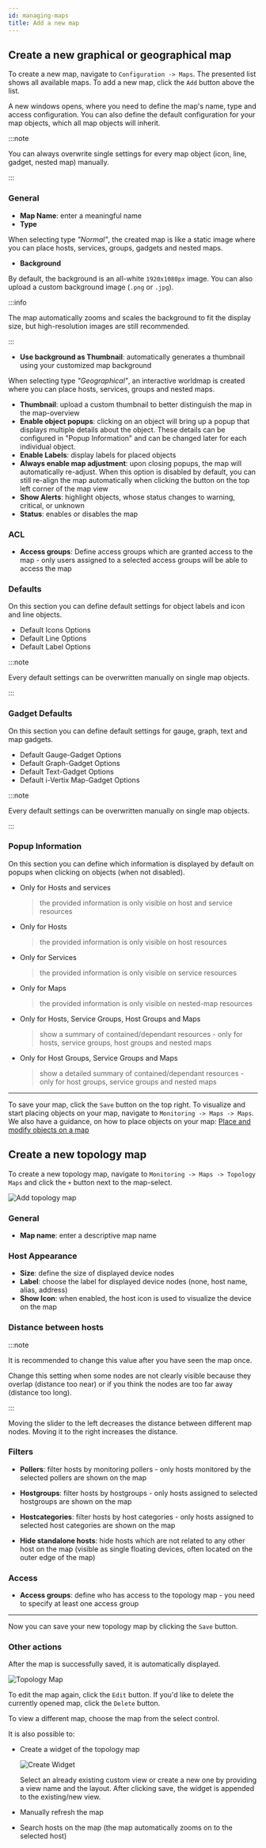 ---
id: managing-maps
title: Add a new map
---


## Create a new graphical or geographical map

To create a new map, navigate to `Configuration -> Maps`.
The presented list shows all available maps. To add a new map, click the `Add` button above the list.

A new windows opens, where you need to define the map's name, type and access configuration.
You can also define the default configuration for your map objects, which all map objects will inherit.

:::note

You can always overwrite single settings for every map object (icon, line, gadget, nested map) manually.

:::

### General

* **Map Name**: enter a meaningful name
* **Type**

<Tabs groupId="type">
<TabItem value="normal" label="Graphical (normal)">

When selecting type *"Normal"*, the created map is like a static image where you can place hosts, services, groups, gadgets and nested maps.

* **Background**

By default, the background is an all-white `1920x1080px` image.
You can also upload a custom background image (`.png` or `.jpg`).

:::info

The map automatically zooms and scales the background to fit the display size, but high-resolution images are still recommended.

:::

* **Use background as Thumbnail**: automatically generates a thumbnail using your customized map background

</TabItem>
<TabItem value="geo" label="Geographical">

When selecting type *"Geographical"*, an interactive worldmap is created where you can place hosts, services, groups and nested maps.

</TabItem>
</Tabs>

* **Thumbnail**: upload a custom thumbnail to better distinguish the map in the map-overview
* **Enable object popups**: clicking on an object will bring up a popup that displays multiple details about the object. These details can be configured in "Popup Information" and can be changed later for each individual object.
* **Enable Labels**: display labels for placed objects
* **Always enable map adjustment**: upon closing popups, the map will automatically re-adjust.
    When this option is disabled by default, you can still re-align the map automatically when clicking the button on the top left corner of the map view
* **Show Alerts**: highlight objects, whose status changes to warning, critical, or unknown
* **Status**: enables or disables the map

### ACL

* **Access groups**: Define access groups which are granted access to the map - only users assigned to a selected access groups will be able to access the map

### Defaults

On this section you can define default settings for object labels and icon and line objects.

* Default Icons Options
* Default Line Options
* Default Label Options

:::note

Every default settings can be overwritten manually on single map objects.

:::

### Gadget Defaults

On this section you can define default settings for gauge, graph, text and map gadgets.

* Default Gauge-Gadget Options
* Default Graph-Gadget Options
* Default Text-Gadget Options
* Default i-Vertix Map-Gadget Options

:::note

Every default settings can be overwritten manually on single map objects.

:::

### Popup Information

On this section you can define which information is displayed by default on popups when clicking on objects (when not disabled).

* Only for Hosts and services
    > the provided information is only visible on host and service resources
* Only for Hosts
    > the provided information is only visible on host resources
* Only for Services
    > the provided information is only visible on service resources
* Only for Maps
    > the provided information is only visible on nested-map resources
* Only for Hosts, Service Groups, Host Groups and Maps
    > show a summary of contained/dependant resources - only for hosts, service groups, host groups and nested maps
* Only for Host Groups, Service Groups and Maps
    > show a detailed summary of contained/dependant resources - only for host groups, service groups and nested maps

---

To save your map, click the `Save` button on the top right.
To visualize and start placing objects on your map, navigate to `Monitoring -> Maps -> Maps`.
We also have a guidance, on how to place objects on your map: [Place and modify objects on a map](./edit-maps)

## Create a new topology map

To create a new topology map, navigate to `Monitoring -> Maps -> Topology Maps` and click the <ImageCounter num={1} /> `+` button next to the map-select.

![Add topology map](../assets/maps/add_topology_map.png)

### <ImageCounter num={2} disableMargin /> General

- **Map name**: enter a descriptive map name

### <ImageCounter num={3} disableMargin /> Host Appearance

- **Size**: define the size of displayed device nodes
- **Label**: choose the label for displayed device nodes (none, host name, alias, address)
- **Show Icon**: when enabled, the host icon is used to visualize the device on the map

### <ImageCounter num={4} disableMargin /> Distance between hosts

:::note

It is recommended to change this value after you have seen the map once.

Change this setting when some nodes are not clearly visible because they overlap (distance too near) or if you think the nodes are too far away (distance too long).

:::

Moving the slider to the left decreases the distance between different map nodes. Moving it to the right increases the distance.

### <ImageCounter num={5} disableMargin /> Filters

- **Pollers**: filter hosts by monitoring pollers - only hosts monitored by the selected pollers are shown on the map
- **Hostgroups**: filter hosts by hostgroups - only hosts assigned to selected hostgroups are shown on the map
- **Hostcategories**: filter hosts by host categories - only hosts assigned to selected host categories are shown on the map

- <ImageCounter num={6} /> **Hide standalone hosts**: hide hosts which are not related to any other host on the map (visible as single floating devices, often located on the outer edge of the map)

### <ImageCounter num={7} disableMargin /> Access

* **Access groups**: define who has access to the topology map - you need to specify at least one access group

---

Now you can save your new topology map by clicking the <ImageCounter num={8} /> `Save` button.

### Other actions

After the map is successfully saved, it is automatically displayed.

![Topology Map](../assets/maps/topology_map_actions.png)

To edit the map again, click the <ImageCounter num={1} /> `Edit` button.
If you'd like to delete the currently opened map, click the <ImageCounter num={2} /> `Delete` button.

To view a different map, choose the map from the <ImageCounter num={3} /> select control.

It is also possible to:

- <ImageCounter num={4} /> Create a widget of the topology map

    ![Create Widget](../assets/maps/topology_map_widget.png)

    Select an already existing custom view or create a new one by providing a view name and the layout.
    After clicking save, the widget is appended to the existing/new view.

- <ImageCounter num={5} /> Manually refresh the map
- <ImageCounter num={6} /> Search hosts on the map (the map automatically zooms on to the selected host)

